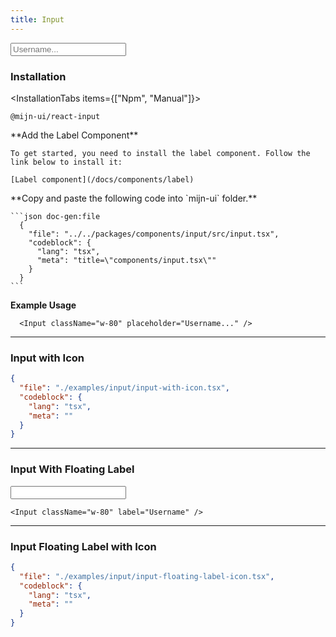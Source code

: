 ```yaml
---
title: Input
---
```



<ComponentPreview>
  <Input className="w-80" placeholder="Username..." />
</ComponentPreview>

### Installation

<InstallationTabs items={["Npm", "Manual"]}>
  <InstallationTabsContent value="Npm">
  ```package-install
  @mijn-ui/react-input
  ```
  </InstallationTabsContent>
  <InstallationTabsContent value="Manual">
  <Steps>
  <Step>
     **Add the Label Component**

    To get started, you need to install the label component. Follow the link below to install it:

    [Label component](/docs/components/label)

  </Step>

  <Step>
    **Copy and paste the following code into  `mijn-ui` folder.**

    ```json doc-gen:file
      {
        "file": "../../packages/components/input/src/input.tsx",
        "codeblock": {
          "lang": "tsx",
          "meta": "title=\"components/input.tsx\""
        }
      }
    ```
  </Step>
</Steps>
</InstallationTabsContent>
</InstallationTabs>

**Example Usage**

```tsx
  <Input className="w-80" placeholder="Username..." />
```

---

### Input with Icon

<ComponentPreview>
  <InputWithIcon />
</ComponentPreview>

```json doc-gen:file
{
  "file": "./examples/input/input-with-icon.tsx",
  "codeblock": {
    "lang": "tsx",
    "meta": ""
  }
}
```

---

### Input With Floating Label

<ComponentPreview>
  <Input className="w-80" label="Username" />
</ComponentPreview>

```tsx
<Input className="w-80" label="Username" />
```

---

### Input Floating Label with Icon

<ComponentPreview>
  <InputFloatingLabelIcon />
</ComponentPreview>

```json doc-gen:file
{
  "file": "./examples/input/input-floating-label-icon.tsx",
  "codeblock": {
    "lang": "tsx",
    "meta": ""
  }
}
```
